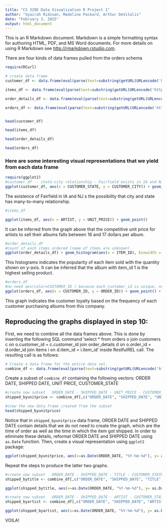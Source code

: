 ```yaml
---
title: "CS 329E Data Visualization R Project 1"
author: "Syairah Ridzuan, Madeline Packard, Arthur DeVitalis"
date: "February 3, 2015"
output: html_document
---
```


This is an R Markdown document. Markdown is a simple formatting syntax for authoring HTML, PDF, and MS Word documents. For more details on using R Markdown see <http://rmarkdown.rstudio.com>.


There are four kinds of data frames pulled from the orders schema
```r

require(RCurl)

# create data frame
customer_df <- data.frame(eval(parse(text=substring(getURL(URLencode('http://129.152.144.84:5001/rest/native/?query="SELECT * FROM customers"'), httpheader=c(DB='jdbc:oracle:thin:@129.152.144.84:1521/PDB1.usuniversi01134.oraclecloud.internal', USER='DV_ORDERS', PASS='orcl', MODE='native_mode', MODEL='model', returnFor = 'R', returnDimensions = 'False'), verbose = TRUE), 1, 2^31-1))))

items_df <- data.frame(eval(parse(text=substring(getURL(URLencode('http://129.152.144.84:5001/rest/native/?query="SELECT * FROM items"'), httpheader=c(DB='jdbc:oracle:thin:@129.152.144.84:1521/PDB1.usuniversi01134.oraclecloud.internal', USER='DV_ORDERS', PASS='orcl', MODE='native_mode', MODEL='model', returnFor = 'R', returnDimensions = 'False'), verbose = TRUE), 1, 2^31-1))))

order_details_df <- data.frame(eval(parse(text=substring(getURL(URLencode('http://129.152.144.84:5001/rest/native/?query="SELECT * FROM order_details"'), httpheader=c(DB='jdbc:oracle:thin:@129.152.144.84:1521/PDB1.usuniversi01134.oraclecloud.internal', USER='DV_ORDERS', PASS='orcl', MODE='native_mode', MODEL='model', returnFor = 'R', returnDimensions = 'False'), verbose = TRUE), 1, 2^31-1))))

orders_df <- data.frame(eval(parse(text=substring(getURL(URLencode('http://129.152.144.84:5001/rest/native/?query="SELECT * FROM orders"'), httpheader=c(DB='jdbc:oracle:thin:@129.152.144.84:1521/PDB1.usuniversi01134.oraclecloud.internal', USER='DV_ORDERS', PASS='orcl', MODE='native_mode', MODEL='model', returnFor = 'R', returnDimensions = 'False'), verbose = TRUE), 1, 2^31-1))))


head(customer_df)

head(items_df)

head(order_details_df)

head(orders_df)

```

### Here are some interesting visual representations that we yield from each data frame
```r

require(ggplot2)
#customer_df  - state-city relationship - Fairfield exists in IA and NJ
ggplot(customer_df, aes(x = CUSTOMER_STATE, y = CUSTOMER_CITY)) + geom_point() 
```

The existence of Fairfield in IA and NJ s the possibility that city and state has many-to-many relationship.

```r
#items_df

ggplot(items_df, aes(x = ARTIST, y = UNIT_PRICE)) + geom_point()
```

It can be inferred from the graph above that the competitive unit price for artists to sell their albums falls between 16 and 17 dollars per album.

```r
#order_details_df 
#count of each items ordered (name of items are unknown)
ggplot(order_details_df) + geom_histogram(aes(x = ITEM_ID), binwidth = 1, colour = "purple", fill = "white" )
```

This histograms indicates the popularity of each item sold with the quantity shown on y-axis. It can be inferred that the album with item_id 1 is the highest selling product.

```r
#orders_df 
#no need aes(color=CUSTOMER_ID ) because each customer_id is unique, non-continuous
ggplot(orders_df, aes(x = CUSTOMER_ID, y = ORDER_ID)) + geom_point() + facet_wrap(~CUSTOMER_ID)
```

This graph indicates the customer loyalty based on the frequency of each customer purchasing albums from this company.



## Reproducing the graphs displayed in step 10:

First, we need to combine all the data frames above. This is done by inserting the following SQL command 'select * from orders o join customers c on o.customer_id = c.customer_id join order_details d on o.order_id = d.order_id join items i on d.item_id = i.item_id' inside RestfulREL call. The resulting call is as follows:

```r
# Create a data frame for the entire data set.
combine_df <- data.frame(eval(parse(text=substring(getURL(URLencode('http://129.152.144.84:5001/rest/native/?query="select * from orders o join customers c on o.customer_id = c.customer_id join order_details d on o.order_id = d.order_id join items i on d.item_id = i.item_id"'), httpheader=c(DB='jdbc:oracle:thin:@129.152.144.84:1521/PDB1.usuniversi01134.oraclecloud.internal', USER='DV_ORDERS', PASS='orcl', MODE='native_mode', MODEL='model', returnFor = 'R', returnDimensions = 'False'), verbose = TRUE), 1, 2^31-1))))
```

Create a subset of `combine_df` containing the following vectors: ORDER DATE, SHIPPED DATE, UNIT PRICE, CUSTOMER_STATE
```r
#create new subset   ORDER_DATE - SHIPPED_DATE - UNIT_PRICE - CUSTOMER_STATE
shipped_byunitprice <- combine_df[,c("ORDER_DATE", "SHIPPED_DATE", "UNIT_PRICE", "CUSTOMER_STATE")]
```


```r
#view the new data frame created from the subset
head(shipped_byunitprice)
```

Notice that in `shipped_byunitprice` data frame, ORDER DATE and SHIPPED DATE contain details that we do not need to create the graph, which are the time of order as well as the time in which the item got shipped. In order to eliminate these details, reformat ORDER DATE and SHIPPED DATE using `as.Date` function. Then, create a visual representation using `ggplot2` package:

```r
ggplot(shipped_byunitprice, aes(x=as.Date(ORDER_DATE, "%Y-%m-%d"), y= as.Date(SHIPPED_DATE, "%Y-%m-%d"))) + geom_point(aes(color=as.factor(UNIT_PRICE))) + facet_wrap(~CUSTOMER_STATE)
```

Repeat the steps to produce the latter two graphs.

```r
#create new subset   ORDER_DATE - SHIPPED_DATE - TITLE - CUSTOMER_STATE
shipped_bytitle <- combine_df[,c("ORDER_DATE", "SHIPPED_DATE", "TITLE", "CUSTOMER_STATE")]

ggplot(shipped_bytitle, aes(x=as.Date(ORDER_DATE, "%Y-%m-%d"), y= as.Date(SHIPPED_DATE, "%Y-%m-%d"))) + geom_point(aes(color=as.factor(TITLE))) + facet_wrap(~CUSTOMER_STATE)

```

```r
#create new subset   ORDER_DATE - SHIPPED_DATE - ARTIST - CUSTOMER_STATE
shipped_byartist <- combine_df[,c("ORDER_DATE", "SHIPPED_DATE", "ARTIST", "CUSTOMER_STATE")]

ggplot(shipped_byartist, aes(x=as.Date(ORDER_DATE, "%Y-%m-%d"), y= as.Date(SHIPPED_DATE, "%Y-%m-%d"))) + geom_point(aes(color=as.factor(ARTIST))) + facet_wrap(~CUSTOMER_STATE)

```

VOILA!

